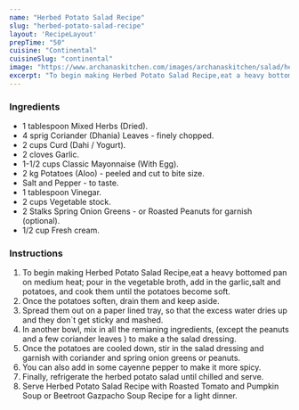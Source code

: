 ---
name: "Herbed Potato Salad Recipe"
slug: "herbed-potato-salad-recipe"
layout: 'RecipeLayout'
prepTime: "50"
cuisine: "Continental"
cuisineSlug: "continental"
image: "https://www.archanaskitchen.com/images/archanaskitchen/salad/herbed-potato-salad-recipe.jpg"
excerpt: "To begin making Herbed Potato Salad Recipe,eat a heavy bottomed pan on medium heat; pour in the vegetable broth, add in the garlic,salt and potatoes, and cook them until the potatoes become soft"
---

### Ingredients

- 1 tablespoon Mixed Herbs (Dried).
- 4 sprig Coriander (Dhania) Leaves - finely chopped.
- 2 cups Curd (Dahi / Yogurt).
- 2 cloves Garlic.
- 1-1/2 cups Classic Mayonnaise (With Egg).
- 2 kg Potatoes (Aloo) - peeled and cut to bite size.
- Salt and Pepper - to taste.
- 1 tablespoon Vinegar.
- 2 cups Vegetable stock.
- 2 Stalks Spring Onion Greens - or Roasted Peanuts for garnish (optional).
- 1/2 cup Fresh cream.

### Instructions

1. To begin making Herbed Potato Salad Recipe,eat a heavy bottomed pan on medium heat; pour in the vegetable broth, add in the garlic,salt and potatoes, and cook them until the potatoes become soft.
1. Once the potatoes soften, drain them and keep aside.
1. Spread them out on a paper lined tray, so that the excess water dries up and they don`t get sticky and mashed.
1. In another bowl, mix in all the remianing ingredients, (except the peanuts and a few coriander leaves ) to make a the salad dressing.
1. Once the potatoes are cooled down, stir in the salad dressing and garnish with coriander and spring onion greens or peanuts.
1. You can also add in some cayenne pepper to make it more spicy.
1. Finally, refrigerate the herbed potato salad until chilled and serve.
1. Serve Herbed Potato Salad Recipe with Roasted Tomato and Pumpkin Soup or Beetroot Gazpacho Soup Recipe for a light dinner.
